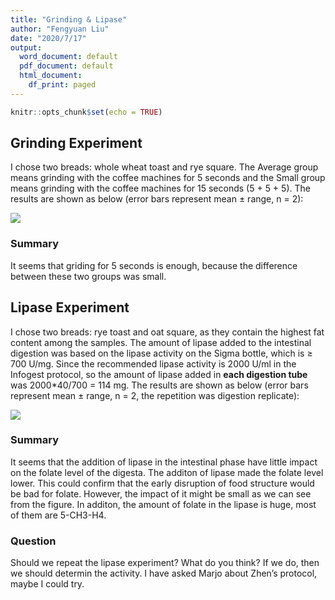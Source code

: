 ```yaml
---
title: "Grinding & Lipase"
author: "Fengyuan Liu"
date: "2020/7/17"
output:
  word_document: default
  pdf_document: default
  html_document:
    df_print: paged
---
```


```r
knitr::opts_chunk$set(echo = TRUE)
```

## Grinding Experiment

I chose two breads: whole wheat toast and rye square. The Average group means grinding with the coffee machines for 5 seconds and the Small group means grinding with the coffee machines for 15 seconds (5 + 5 + 5). The results are shown as below (error bars represent mean ± range, n = 2): 

![](E:/R/PhD/breads/breads_grinding.tiff)

### Summary

It seems that griding for 5 seconds is enough, because the difference between these two groups was small. 

## Lipase Experiment

I chose two breads: rye toast and oat square, as they contain the highest fat content among the samples. The amount of lipase added to the intestinal digestion was based on the lipase activity on the Sigma bottle, which is ≥ 700 U/mg. Since the recommended lipase activity is 2000 U/ml in the Infogest protocol, so the amount of lipase added in **each digestion tube** was 2000*40/700 = 114 mg. The results are shown as below (error bars represent mean ± range, n = 2, the repetition was digestion replicate):  

![](E:/R/PhD/breads/breads_lipase.tiff)

### Summary

It seems that the addition of lipase in the intestinal phase have little impact on the folate level of the digesta. The additon of lipase made the folate level lower. This could confirm that the early disruption of food structure would be bad for folate. However, the impact of it might be small as we can see from the figure. In additon, the amount of folate in the lipase is huge, most of them are 5-CH3-H4. 

### Question

Should we repeat the lipase experiment? What do you think? If we do, then we should determin the activity. I have asked Marjo about Zhen's protocol, maybe I could try. 